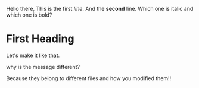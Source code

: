 Hello there,
This is the first *line*.
And the **second** line.
Which one is italic and which one is bold?

# First Heading

Let's make it like that.

why is the message different?

Because they belong to different files and how you modified them!!

